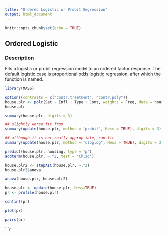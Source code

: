 ```yaml
---
title: "Ordered Logistic or Probit Regression"
output: html_document
---
```


```r
knitr::opts_chunk$set(echo = TRUE)
```

## Ordered Logistic

### Description

Fits a logistic or probit regression model to an ordered factor response. The default logistic case is proportional odds logistic regression, after which the function is named.

```r
library(MASS)

options(contrasts = c("contr.treatment", "contr.poly"))
house.plr <- polr(Sat ~ Infl + Type + Cont, weights = Freq, data = housing)
house.plr

```

```r

summary(house.plr, digits = 3)
```
```r
## slightly worse fit from
summary(update(house.plr, method = "probit", Hess = TRUE), digits = 3)
```
```r
## although it is not really appropriate, can fit
summary(update(house.plr, method = "cloglog", Hess = TRUE), digits = 3)


```
```r
predict(house.plr, housing, type = "p")
addterm(house.plr, ~.^2, test = "Chisq")
```
```r
house.plr2 <- stepAIC(house.plr, ~.^2)
house.plr2$anova
```
```r
anova(house.plr, house.plr2)
```

```r
house.plr <- update(house.plr, Hess=TRUE)
pr <- profile(house.plr)
```

```r
confint(pr)

```
```r

plot(pr)
```
```r
pairs(pr)
```
```r